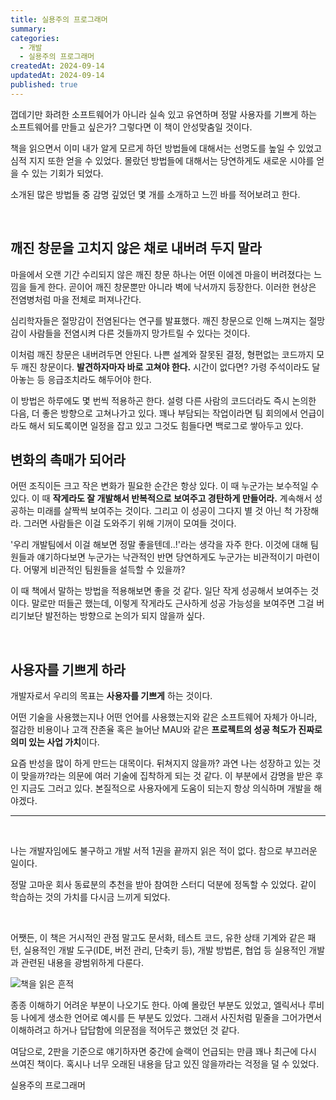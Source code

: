 ```yaml
---
title: 실용주의 프로그래머
summary:
categories:
  - 개발
  - 실용주의 프로그래머
createdAt: 2024-09-14
updatedAt: 2024-09-14
published: true
---
```


껍데기만 화려한 소프트웨어가 아니라 실속 있고 유연하며 정말 사용자를 기쁘게 하는 소프트웨어를 만들고 싶은가? 그렇다면 이 책이 안성맞춤일 것이다.

책을 읽으면서 이미 내가 알게 모르게 하던 방법들에 대해서는 선명도를 높일 수 있었고 심적 지지 또한 얻을 수 있었다. 몰랐던 방법들에 대해서는 당연하게도 새로운 시야를 얻을 수 있는 기회가 되었다.

소개된 많은 방법들 중 감명 깊었던 몇 개를 소개하고 느낀 바를 적어보려고 한다.

<br />

## 깨진 창문을 고치지 않은 채로 내버려 두지 말라

마을에서 오랜 기간 수리되지 않은 깨진 창문 하나는 어떤 이에겐 마을이 버려졌다는 느낌을 들게 한다. 곧이어 깨진 창문뿐만 아니라 벽에 낙서까지 등장한다. 이러한 현상은 전염병처럼 마을 전체로 퍼져나간다.

심리학자들은 절망감이 전염된다는 연구를 발표했다. 깨진 창문으로 인해 느껴지는 절망감이 사람들을 전염시켜 다른 것들까지 망가트릴 수 있다는 것이다.

이처럼 깨진 창문은 내버려두면 안된다. 나쁜 설계와 잘못된 결정, 형편없는 코드까지 모두 깨진 창문이다. **발견하자마자 바로 고쳐야 한다.** 시간이 없다면? 가령 주석이라도 달아놓는 등 응급조치라도 해두어야 한다.

<MyThought>
  이 방법은 하루에도 몇 번씩 적용하곤 한다. 설령 다른 사람의 코드더라도 즉시 논의한 다음, 더 좋은 방향으로 고쳐나가고
  있다. 꽤나 부담되는 작업이라면 팀 회의에서 언급이라도 해서 되도록이면 일정을 잡고 있고 그것도 힘들다면 백로그로
  쌓아두고 있다.
</MyThought>

<br />

## 변화의 촉매가 되어라

어떤 조직이든 크고 작은 변화가 필요한 순간은 항상 있다. 이 때 누군가는 보수적일 수 있다. 이 때 **작게라도 잘 개발해서 반복적으로 보여주고 경탄하게 만들어라.** 계속해서 성공하는 미래를 살짝씩 보여주는 것이다. 그리고 이 성공이 그다지 별 것 아닌 척 가장해라. 그러면 사람들은 이걸 도와주기 위해 기꺼이 모여들 것이다.

<MyThought>
'우리 개발팀에서 이걸 해보면 정말 좋을텐데..!'라는 생각을 자주 한다. 이것에 대해 팀원들과 얘기하다보면 누군가는 낙관적인 반면 당연하게도 누군가는 비관적이기 마련이다. 어떻게 비관적인 팀원들을 설득할 수 있을까?

이 때 책에서 말하는 방법을 적용해보면 좋을 것 같다. 일단 작게 성공해서 보여주는 것이다. 말로만 떠들곤 했는데, 이렇게
작게라도 근사하게 성공 가능성을 보여주면 그걸 버리기보단 발전하는 방향으로 논의가 되지 않을까 싶다.

</MyThought>

<br />

## 사용자를 기쁘게 하라

개발자로서 우리의 목표는 **사용자를 기쁘게** 하는 것이다.

어떤 기술을 사용했는지나 어떤 언어를 사용했는지와 같은 소프트웨어 자체가 아니라, 절감한 비용이나 고객 잔존율 혹은 늘어난 MAU와 같은 **프로젝트의 성공 척도가 진짜로 의미 있는 사업 가치**이다.

<MyThought>
  요즘 반성을 많이 하게 만드는 대목이다. 뒤쳐지지 않을까? 과연 나는 성장하고 있는 것이 맞을까?라는 의문에 여러 기술에
  집착하게 되는 것 같다. 이 부분에서 감명을 받은 후인 지금도 그러고 있다. 본질적으로 사용자에게 도움이 되는지 항상
  의식하며 개발을 해야겠다.
</MyThought>

<br />

---

<br />

나는 개발자임에도 불구하고 개발 서적 1권을 끝까지 읽은 적이 없다. 참으로 부끄러운 일이다.

정말 고마운 회사 동료분의 추천을 받아 참여한 스터디 덕분에 정독할 수 있었다. 같이 학습하는 것의 가치를 다시금 느끼게 되었다.

<br />

어쨋든, 이 책은 거시적인 관점 말고도 문서화, 테스트 코드, 유한 상태 기계와 같은 패턴, 실용적인 개발 도구(IDE, 버전 관리, 단축키 등), 개발 방법론, 협업 등 실용적인 개발과 관련된 내용을 광범위하게 다룬다.

<Image src='/images/contents/books/the-pragmatic-programmer/reading-trace.jpeg' alt='책을 읽은 흔적' />

종종 이해하기 어려운 부분이 나오기도 한다. 아예 몰랐던 부분도 있었고, 엘릭서나 루비 등 나에게 생소한 언어로 예시를 든 부분도 있었다. 그래서 사진처럼 밑줄을 그어가면서 이해하려고 하거나 답답함에 의문점을 적어두곤 했었던 것 같다.

여담으로, 2판을 기준으로 얘기하자면 중간에 슬랙이 언급되는 만큼 꽤나 최근에 다시 쓰여진 책이다. 혹시나 너무 오래된 내용을 담고 있진 않을까라는 걱정을 덜 수 있었다.

<Resource href='https://product.kyobobook.co.kr/detail/S000001033128'>실용주의 프로그래머</Resource>
